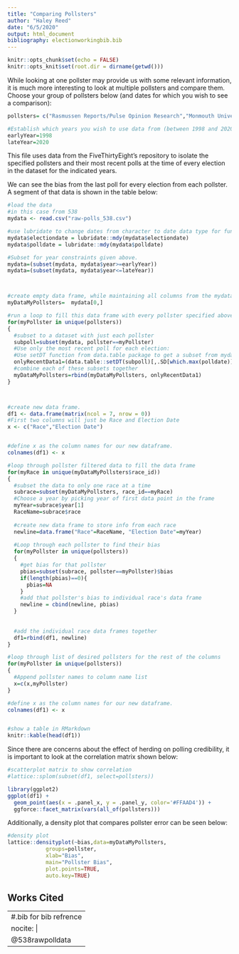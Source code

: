 ```yaml
---
title: "Comparing Pollsters"
author: "Haley Reed"
date: "6/5/2020"
output: html_document
bibliography: electionworkingbib.bib
---
```



```r
knitr::opts_chunk$set(echo = FALSE)
knitr::opts_knit$set(root.dir = dirname(getwd()))
```



While looking at one pollster may provide us with some relevant information, it is much more interesting to look at multiple pollsters and compare them. Choose your group of pollsters below (and dates for which you wish to see a comparison):

```r
pollsters= c("Rasmussen Reports/Pulse Opinion Research","Monmouth University", "Marist College", "ABC News/The Washington Post","SurveyUSA","Quinnipiac University")

#Establish which years you wish to use data from (between 1998 and 2020):
earlyYear=1998
lateYear=2020
```

This file uses data from the FiveThirtyEight's repository to isolate the specified pollsters and their most recent polls at the time of every election in the dataset for the indicated years.

We can see the bias from the last poll for every election from each pollster. A segment of that data is shown in the table below:
```r

#load the data
#in this case from 538
mydata <- read.csv("raw-polls_538.csv")
```
  
```r



#use lubridate to change dates from character to date data type for functionality. 
mydata$electiondate = lubridate::mdy(mydata$electiondate)
mydata$polldate = lubridate::mdy(mydata$polldate)

#Subset for year constraints given above.
mydata=(subset(mydata, mydata$year>=earlyYear))
mydata=(subset(mydata, mydata$year<=lateYear))



#create empty data frame, while maintaining all columns from the mydata structure
myDataMyPollsters=  mydata[0,]

#run a loop to fill this data frame with every pollster specified above
for(myPollster in unique(pollsters))
{
  #subset to a dataset with just each pollster
  subpoll=subset(mydata, pollster==myPollster)
  #Use only the most recent poll for each election:
  #Use setDT function from data.table package to get a subset from mydata with just the max. value of the date element for each race (grouped with the keyby function). Call this new subset of data onlyRecentData.
  onlyRecentData1=(data.table::setDT(subpoll)[,.SD[which.max(polldate)],keyby=race_id])
  #combine each of these subsets together
  myDataMyPollsters=rbind(myDataMyPollsters, onlyRecentData1)
}



#create new data frame.
df1 <- data.frame(matrix(ncol = 7, nrow = 0))
#First two columns will just be Race and Election Date
x <- c("Race","Election Date")


#define x as the column names for our new dataframe.
colnames(df1) <- x

#loop through pollster filtered data to fill the data frame
for(myRace in unique(myDataMyPollsters$race_id))
{
  #subset the data to only one race at a time
  subrace=subset(myDataMyPollsters, race_id==myRace)
  #Choose a year by picking year of first data point in the frame
  myYear=subrace$year[1]
  RaceName=subrace$race
  
  #create new data frame to store info from each race
  newline=data.frame("Race"=RaceName, "Election Date"=myYear)
  
  #Loop through each pollster to find their bias
  for(myPollster in unique(pollsters))
  {
    #get bias for that pollster
    pbias=subset(subrace, pollster==myPollster)$bias
    if(length(pbias)==0){
      pbias=NA
    }
    #add that pollster's bias to individual race's data frame
    newline = cbind(newline, pbias)
  }
  
  
  #add the individual race data frames together 
  df1=rbind(df1, newline)
}

#loop through list of desired pollsters for the rest of the columns
for(myPollster in unique(pollsters))
{
  #Append pollster names to column name list
  x=c(x,myPollster)
}

#define x as the column names for our new dataframe.
colnames(df1) <- x


#show a table in RMarkdown
knitr::kable(head(df1))
```

Since there are concerns about the effect of herding on polling credibility, it is important to look at the correlation matrix shown below:

```r
#scatterplot matrix to show correlation
#lattice::splom(subset(df1, select=pollsters))

library(ggplot2)
ggplot(df1) +
  geom_point(aes(x = .panel_x, y = .panel_y, color='#FFAAD4')) +
  ggforce::facet_matrix(vars(all_of(pollsters)))

```

Additionally, a density plot that compares pollster error can be seen below:

```r
#density plot 
lattice::densityplot(~bias,data=myDataMyPollsters,
            groups=pollster,
            xlab="Bias",
            main="Pollster Bias",
            plot.points=TRUE,
            auto.key=TRUE)
```

\newpage
## Works Cited

---
#.bib for bib refrence
nocite: |
  @538rawpolldata
---
